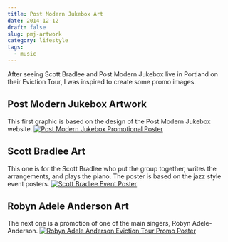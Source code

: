 ```yaml
---
title: Post Modern Jukebox Art
date: 2014-12-12
draft: false
slug: pmj-artwork
category: lifestyle
tags:
  - music
---
```


After seeing Scott Bradlee and Post Modern Jukebox live in Portland on their Eviction Tour, I was inspired to create some promo images.

## Post Modern Jukebox Artwork

This first graphic is based on the design of the Post Modern Jukebox website. [![Post Modern Jukebox Promotional Poster](https://res.cloudinary.com/joelmturner/q_auto/blog/2014/12/PMJ-Promotional-Poster.jpg)](https://res.cloudinary.com/joelmturner/q_auto/blog/2014/12/PMJ-Promotional-Poster.jpg)

## Scott Bradlee Art

This one is for the Scott Bradlee who put the group together, writes the arrangements, and plays the piano. The poster is based on the jazz style event posters. [![Scott Bradlee Event Poster](https://res.cloudinary.com/joelmturner/q_auto/blog/2014/12/Scott-Bradlee-Event-Poster.jpg)](https://res.cloudinary.com/joelmturner/q_auto/blog/2014/12/Scott-Bradlee-Event-Poster.jpg)

## Robyn Adele Anderson Art

The next one is a promotion of one of the main singers, Robyn Adele-Anderson. [![Robyn Adele Anderson Eviction Tour Promo Poster](https://res.cloudinary.com/joelmturner/q_auto/blog/2014/12/Robyn-Eviction-Tour-Promo-Poster.jpg)](https://res.cloudinary.com/joelmturner/q_auto/blog/2014/12/Robyn-Eviction-Tour-Promo-Poster.jpg)

